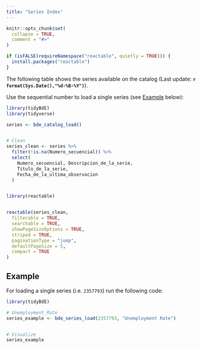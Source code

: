 ```yaml
---
title: "Series Index"
---
```


```r
knitr::opts_chunk$set(
  collapse = TRUE,
  comment = "#>"
)

if (isFALSE(requireNamespace("reactable", quietly = TRUE))) {
  install.packages("reactable")
}
```

The following table shows the series available on the catalog (Last update: 
**`r format(Sys.Date(),"%d-%B-%Y")`**).

Use the sequential number to load a single series (see [Example](#example) 
below):

```r


library(tidyBdE)
library(tidyverse)

series <- bde_catalog_load()


# Clean
series_clean <- series %>%
  filter(!is.na(Numero_secuencial)) %>%
  select(
    Numero_secuencial, Descripcion_de_la_serie,
    Titulo_de_la_serie,
    Fecha_de_la_ultima_observacion
  )


library(reactable)


reactable(series_clean,
  filterable = TRUE,
  searchable = TRUE,
  showPageSizeOptions = TRUE,
  striped = TRUE,
  paginationType = "jump",
  defaultPageSize = 5,
  compact = TRUE
)
```

<h2 id="example">Example</h2>

For loading a single series (i.e. `2357793`) run the following code:

```r

library(tidyBdE)

# Unemployment_Rate
series_example <- bde_series_load(2357793, "Unemployment Rate")


# Visualize
series_example
```
